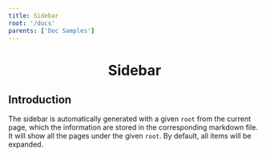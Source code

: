 ```yaml
---
title: Sidebar
root: '/docs'
parents: ['Doc Samples']
---
```


<h1 align="center">Sidebar</h1>


<Alert type="warning" message="Out of date" closeable={true} />

## Introduction

The sidebar is automatically generated with a given `root` from the current page, which the information are stored in the corresponding markdown file. It will show all the pages under the given `root`. By default, all items will be expanded.
